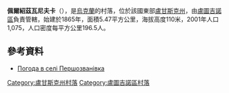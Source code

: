 {{coord|48|20|25|N|39|25|13|E|scale:100000|display=title}}

'''佩爾紹茲瓦尼夫卡'''（{{lang-uk|Першозванівка}}），是[[烏克蘭|烏克蘭]]的村落，位於該國東部[[盧甘斯克州|盧甘斯克州]]，由[[盧圖吉諾區|盧圖吉諾區]]負責管轄，始建於1865年，面積5.47平方公里，海拔高度110米，2001年人口1,075，人口密度每平方公里196.5人。

==參考資料==
* [http://weather.in.ua/ua/lyganskaja/19997 Погода в селі Першозванівка] {{Wayback|url=http://weather.in.ua/ua/lyganskaja/19997 |date=20160305114242 }}

{{DEFAULTSORT:Першозванівка}}
[[Category:盧甘斯克州村落|Category:盧甘斯克州村落]]
[[Category:盧圖吉諾區村落|Category:盧圖吉諾區村落]]


{{Luhansk-geo-stub}}